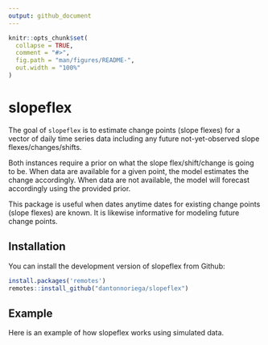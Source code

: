 ```yaml
---
output: github_document
---
```


<!-- README.md is generated from README.Rmd. Please edit that file -->

```r
knitr::opts_chunk$set(
  collapse = TRUE,
  comment = "#>",
  fig.path = "man/figures/README-",
  out.width = "100%"
)
```

# slopeflex

The goal of `slopeflex` is to estimate change points (slope flexes) for a vector of daily time series data including any future not-yet-observed slope flexes/changes/shifts.

Both instances require a prior on what the slope flex/shift/change is going to be. When data are available for a given point, the model estimates the change accordingly. When data are not available, the model will forecast accordingly using the provided prior.

This package is useful when dates anytime dates for existing change points (slope flexes) are known. It is likewise informative for modeling future change points.

## Installation

You can install the development version of slopeflex from Github:

``` r
install.packages('remotes')
remotes::install_github("dantonnoriega/slopeflex")
```

## Example

Here is an example of how slopeflex works using simulated data.

```r
```